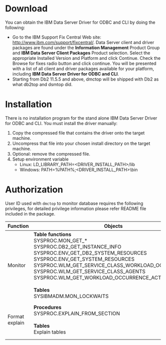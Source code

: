 
# Download 
You can obtain the IBM Data Server Driver for ODBC and CLI by doing the following:
* Go to the IBM Support Fix Central Web site: http://www.ibm.com/support/fixcentral/. Data Server client and driver packages are found under the **Information Management** Product Group and **IBM Data Server Client Packages** Product selection. Select the appropriate Installed Version and Platform and click Continue. Check the Browse for fixes radio button and click continue. You will be presented with a list of all client and driver packages available for your platform, including **IBM Data Server Driver for ODBC and CLI**.
* Starting from Db2 11.5.5 and above, dmctop will be shipped with Db2 as what db2top and dsmtop did. 

# Installation 
There is no installation program for the stand alone IBM Data Server Driver for ODBC and CLI. You must install the driver manually:
  1. Copy the compressed file that contains the driver onto the target machine.
  2. Uncompress that file into your chosen install directory on the target machine.
  3. Optional: remove the compressed file. 
  4. Setup environment variable
     * Linux: LD_LIBRARY_PATH=<DRIVER_INSTALL_PATH>/lib
     * Windows: PATH=%PATH%;<DRIVER_INSTALL_PATH>\bin 

# Authorization

User ID used with `dmctop` to monitor database requires the following privileges, for detailed privilege information please refer README file included in the package.



| Function | Objects |Authorization |
|---------|--------|--------------|
| Monitor|**Table functions**<br />SYSPROC.MON_GET_*<br /> SYSPROC.DB2_GET_INSTANCE_INFO<br /> SYSPROC.ENV_GET_DB2_SYSTEM_RESOURCES<br />SYSPROC.ENV_GET_SYSTEM_RESOURCES<br />SYSPROC.WLM_GET_SERVICE_CLASS_WORKLOAD_OCCURRENCES<br />SYSPROC.WLM_GET_SERVICE_CLASS_AGENTS<br />SYSPROC.WLM_GET_WORKLOAD_OCCURRENCE_ACTIVITIES <br /><br />**Tables**<br />SYSIBMADM.MON_LOCKWAITS| <br />Execute<br />Execute<br />Execute<br />Execute<br />Execute<br />Execute<br />Execute<br /><br /><br />Select|
| Format explain|**Procedures**<br />SYSPROC.EXPLAIN_FROM_SECTION<br /><br />**Tables**<br />Explain tables| <br />Execute<br /><br /><br />Select and insert|